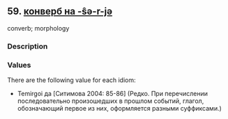 ## 59. <a href =  'https://agricolamz.github.io/The_Circassian_Isoglosses_Database/59.html' target='_blank'>конверб на -ŝə-r-jə</a>
converb; morphology

### Description



### Values
There are the following value for each idiom:

* Temirgoi  да [Ситимова 2004: 85-86] (Редко. При перечислении последовательно произошедших в прошлом событий, глагол, обозначающий первое из них, оформляется разными суффиксами.)

